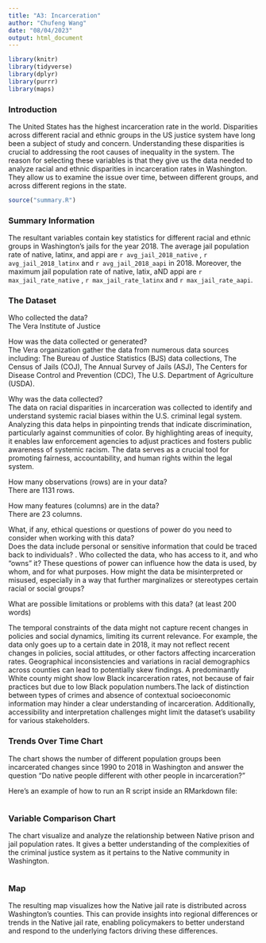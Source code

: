 ```yaml
---
title: "A3: Incarceration"
author: "Chufeng Wang"
date: "08/04/2023"
output: html_document
---
```


```r
library(knitr)
library(tidyverse)
library(dplyr)
library(purrr)
library(maps)
```

### Introduction

The United States has the highest incarceration rate in the world. Disparities across different racial and ethnic groups in the US justice system have long been a subject of study and concern. Understanding these disparities is crucial to addressing the root causes of inequality in the system. The reason for selecting these variables is that they give us the data needed to analyze racial and ethnic disparities in incarceration rates in Washington. They allow us to examine the issue over time, between different groups, and across different regions in the state.

```r
source("summary.R")
```

### Summary Information

The resultant variables contain key statistics for different racial and ethnic groups in Washington's jails for the year 2018. The average jail population rate of native, latinx, and appi are `r avg_jail_2018_native` , `r avg_jail_2018_latinx` and `r avg_jail_2018_aapi` in 2018. Moreover, the maximum jail population rate of native, latix, aND appi are `r max_jail_rate_native` , `r max_jail_rate_latinx` and `r max_jail_rate_aapi`.



### The Dataset

Who collected the data?\
The Vera Institute of Justice

How was the data collected or generated?\
The Vera organization gather the data from numerous data sources including: The Bureau of Justice Statistics (BJS) data collections, The Census of Jails (COJ), The Annual Survey of Jails (ASJ), The Centers for Disease Control and Prevention (CDC), The U.S. Department of Agriculture (USDA).

Why was the data collected?\
The data on racial disparities in incarceration was collected to identify and understand systemic racial biases within the U.S. criminal legal system. Analyzing this data helps in pinpointing trends that indicate discrimination, particularly against communities of color. By highlighting areas of inequity, it enables law enforcement agencies to adjust practices and fosters public awareness of systemic racism. The data serves as a crucial tool for promoting fairness, accountability, and human rights within the legal system.

How many observations (rows) are in your data?\
There are 1131 rows.

How many features (columns) are in the data?\
There are 23 columns.

What, if any, ethical questions or questions of power do you need to consider when working with this data?\
Does the data include personal or sensitive information that could be traced back to individuals? . Who collected the data, who has access to it, and who "owns" it? These questions of power can influence how the data is used, by whom, and for what purposes. How might the data be misinterpreted or misused, especially in a way that further marginalizes or stereotypes certain racial or social groups?

What are possible limitations or problems with this data? (at least 200 words)

The temporal constraints of the data might not capture recent changes in policies and social dynamics, limiting its current relevance. For example, the data only goes up to a certain date in 2018, it may not reflect recent changes in policies, social attitudes, or other factors affecting incarceration rates. Geographical inconsistencies and variations in racial demographics across counties can lead to potentially skew findings. A predominantly White county might show low Black incarceration rates, not because of fair practices but due to low Black population numbers.The lack of distinction between types of crimes and absence of contextual socioeconomic information may hinder a clear understanding of incarceration. Additionally, accessibility and interpretation challenges might limit the dataset's usability for various stakeholders.

### Trends Over Time Chart

The chart shows the number of different population groups been incarcerated changes since 1990 to 2018 in Washington and answer the question "Do native people different with other people in incarceration?"

Here's an example of how to run an R script inside an RMarkdown file:

```r
```

### Variable Comparison Chart

The chart visualize and analyze the relationship between Native prison and jail population rates. It gives a better understanding of the complexities of the criminal justice system as it pertains to the Native community in Washington.

```r
```

### Map

The resulting map visualizes how the Native jail rate is distributed across Washington's counties. This can provide insights into regional differences or trends in the Native jail rate, enabling policymakers to better understand and respond to the underlying factors driving these differences.

```r
```
